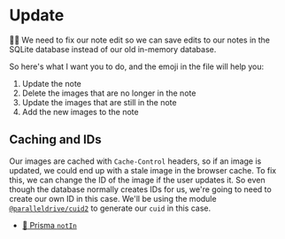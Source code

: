# Update

<EpicVideo url="https://www.epicweb.dev/workshops/data-modeling-deep-dive/updating-data/updating-page-mutations-for-images-and-notes-with-efficient-cache-control" />

👨‍💼 We need to fix our note edit so we can save edits to our notes in the SQLite
database instead of our old in-memory database.

So here's what I want you to do, and the emoji in the file will help you:

1. Update the note
2. Delete the images that are no longer in the note
3. Update the images that are still in the note
4. Add the new images to the note

## Caching and IDs

Our images are cached with `Cache-Control` headers, so if an image is
updated, we could end up with a stale image in the browser cache. To fix this,
we can change the ID of the image if the user updates it. So even though the
database normally creates IDs for us, we're going to need to create our own ID
in this case. We'll be using the module
[`@paralleldrive/cuid2`](https://npm.im/@paralleldrive/cuid2) to generate our
`cuid` in this case.

- [📜 Prisma `notIn`](https://www.prisma.io/docs/reference/api-reference/prisma-client-reference#notin)
